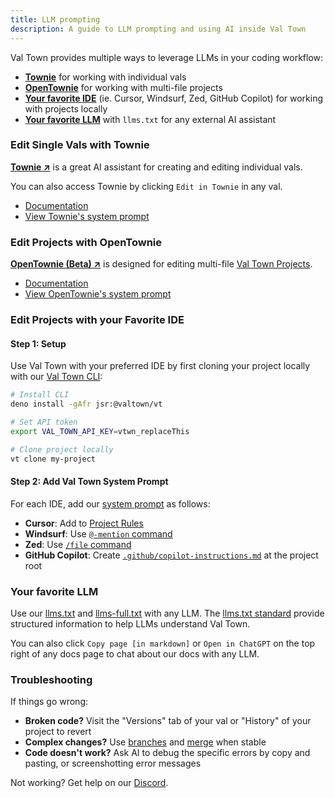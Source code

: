 ```yaml
---
title: LLM prompting
description: A guide to LLM prompting and using AI inside Val Town
---
```



Val Town provides multiple ways to leverage LLMs in your coding workflow:
- [**Townie**](#edit-single-vals-with-townie) for working with individual vals
- [**OpenTownie**](#edit-projects-with-opentownie) for working with multi-file projects 
- [**Your favorite IDE**](#edit-projects-with-your-favorite-ide) (ie. Cursor, Windsurf, Zed, GitHub Copilot) for working with projects locally
- [**Your favorite LLM**](#general-llm-use) with `llms.txt` for any external AI assistant

### Edit Single Vals with Townie
**[Townie ↗](https://val.town/townie)** is a great AI assistant for creating and editing individual vals. 

You can also access Townie by clicking `Edit in Townie` in any val.
- [Documentation](../../reference/townie)
- [View Townie's system prompt](https://gist.githubusercontent.com/stevekrouse/21cba8759c09f906be424dc1bb949869/raw/81caae98f1ce9b191374188d0f73efacbccba9a1/townie.md)

### Edit Projects with OpenTownie
**[OpenTownie (Beta) ↗](https://www.val.town/x/stevekrouse/OpenTownie)** is designed for editing multi-file [Val Town Projects](../../projects/).
- [Documentation](https://www.val.town/x/stevekrouse/OpenTownie/code/README.md)
- [View OpenTownie's system prompt](https://www.val.town/x/stevekrouse/OpenTownie/code/prompts/system_prompt.txt)

### Edit Projects with your Favorite IDE

#### Step 1: Setup 
Use Val Town with your preferred IDE by first cloning your project locally with our [Val Town CLI](https://github.com/val-town/vt):

``` bash
# Install CLI
deno install -gAfr jsr:@valtown/vt

# Set API token
export VAL_TOWN_API_KEY=vtwn_replaceThis

# Clone project locally
vt clone my-project

```

#### Step 2: Add Val Town System Prompt
For each IDE, add our [system prompt](https://www.val.town/x/stevekrouse/OpenTownie/code/prompts/system_prompt.txt) as follows:
- **Cursor**: Add to [Project Rules](https://docs.cursor.com/context/rules-for-ai)
- **Windsurf**: Use [`@-mention` command](https://docs.windsurf.com/chat/overview#%40-mentions) 
- **Zed**: Use [`/file` command](https://zed.dev/docs/assistant/commands) 
- **GitHub Copilot**: Create [`.github/copilot-instructions.md`](https://docs.github.com/en/copilot/customizing-copilot/adding-repository-custom-instructions-for-github-copilot) at the project root

### Your favorite LLM
Use our [llms.txt](../../llms.txt) and [llms-full.txt](../../llms-full.txt) with any LLM.  The [llms.txt standard](https://llmstxt.org/) provide structured information to help LLMs understand Val Town.

You can also click `Copy page [in markdown]` or `Open in ChatGPT` on the top right of any docs page to chat about our docs with any LLM.

### Troubleshooting
If things go wrong:
- **Broken code?** Visit the "Versions" tab of your val or "History" of your project to revert
- **Complex changes?** Use [branches](../../projects/branches) and [merge](../../projects/pull-requests/) when stable
- **Code doesn't work?** Ask AI to debug the specific errors by copy and pasting, or screenshotting error messages

Not working? Get help on our [Discord](https://discord.val.town).